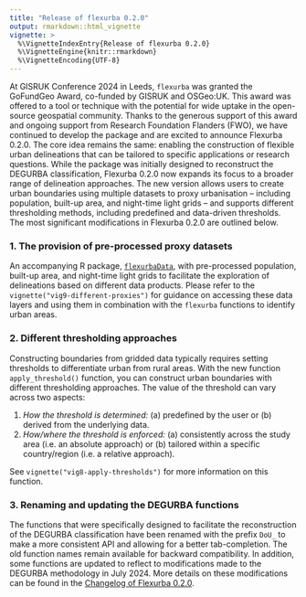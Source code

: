 ```yaml
---
title: "Release of flexurba 0.2.0"
output: rmarkdown::html_vignette
vignette: >
  %\VignetteIndexEntry{Release of flexurba 0.2.0}
  %\VignetteEngine{knitr::rmarkdown}
  %\VignetteEncoding{UTF-8}
---
```


At GISRUK Conference 2024 in Leeds, `flexurba` was granted the GoFundGeo Award, co-funded by GISRUK and OSGeo:UK. This award was offered to a tool or technique with the potential for wide uptake in the open-source geospatial community. Thanks to the generous support of this award and ongoing support from Research Foundation Flanders (FWO), we have continued to develop the package and are excited to announce Flexurba 0.2.0. The core idea remains the same: enabling the construction of flexible urban delineations that can be tailored to specific applications or research questions. While the package was initially designed to reconstruct the DEGURBA classification, Flexurba 0.2.0 now expands its focus to a broader range of delineation approaches. The new version allows users to create urban boundaries using multiple datasets to proxy urbanisation – including population, built-up area, and night-time light grids – and supports different thresholding methods, including predefined and data-driven thresholds. The most significant modifications in Flexurba 0.2.0 are outlined below.

### 1. The provision of pre-processed proxy datasets

An accompanying R package, [`flexurbaData`](https://flexurbadata-ac82f4.pages.gitlab.kuleuven.be/index.html), with pre-processed population, built-up area, and night-time light grids to facilitate the exploration of delineations based on different data products. Please refer to the `vignette("vig9-different-proxies")` for guidance on accessing these data layers and using them in combination with the `flexurba` functions to identify urban areas.

### 2. Different thresholding approaches

Constructing boundaries from gridded data typically requires setting thresholds to differentiate urban from rural areas. With the new function `apply_threshold()` function, you can construct urban boundaries with different thresholding approaches. The value of the threshold can vary across two aspects:

1. *How the threshold is determined:* (a) predefined by the user or (b) derived from the underlying data. 
2. *How/where the threshold is enforced:* (a) consistently across the study area (i.e. an absolute approach) or (b) tailored within a specific country/region (i.e. a relative approach).

See `vignette("vig8-apply-thresholds")` for more information on this function. 

### 3. Renaming and updating the DEGURBA functions

The functions that were specifically designed to facilitate the reconstruction of the DEGURBA classification have been renamed with the prefix `DoU_` to make a more consistent API and allowing for a better tab-completion. The old function names remain available for backward compatibility. In addition, some functions are updated to reflect to modifications made to the DEGURBA methodology in July 2024. More details on these modifications can be found in the [Changelog of Flexurba 0.2.0](../news/index.html).
